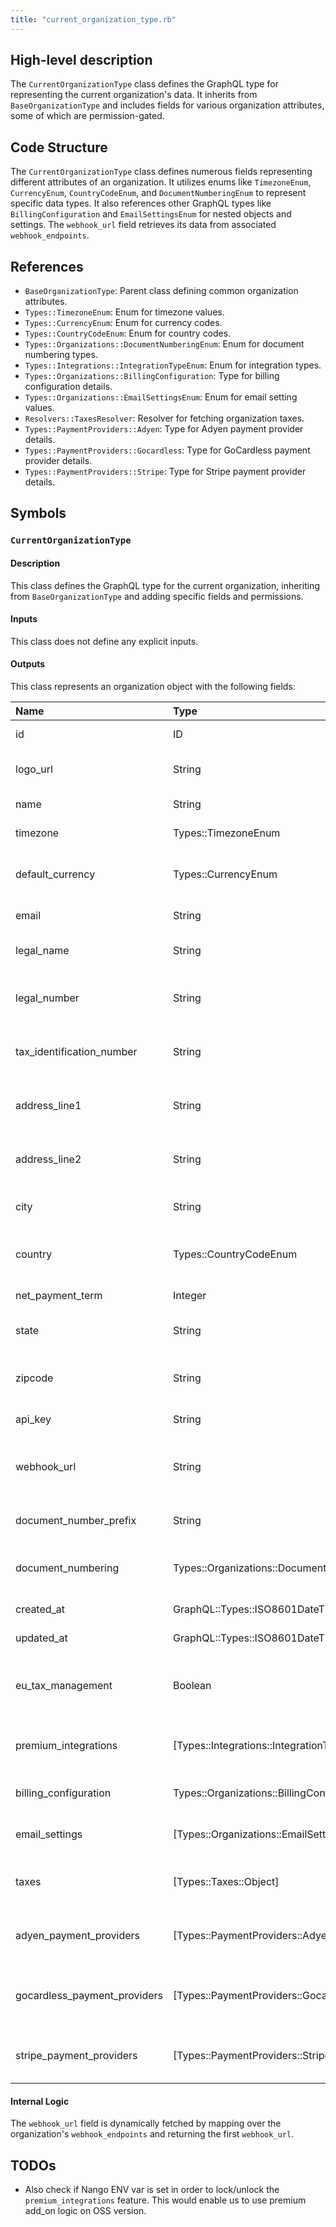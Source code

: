 ```yaml
---
title: "current_organization_type.rb"
---
```


## High-level description
The `CurrentOrganizationType` class defines the GraphQL type for representing the current organization's data. It inherits from `BaseOrganizationType` and includes fields for various organization attributes, some of which are permission-gated.

## Code Structure
The `CurrentOrganizationType` class defines numerous fields representing different attributes of an organization. It utilizes enums like `TimezoneEnum`, `CurrencyEnum`, `CountryCodeEnum`, and `DocumentNumberingEnum` to represent specific data types. It also references other GraphQL types like `BillingConfiguration` and `EmailSettingsEnum` for nested objects and settings. The `webhook_url` field retrieves its data from associated `webhook_endpoints`.

## References
- `BaseOrganizationType`: Parent class defining common organization attributes.
- `Types::TimezoneEnum`: Enum for timezone values.
- `Types::CurrencyEnum`: Enum for currency codes.
- `Types::CountryCodeEnum`: Enum for country codes.
- `Types::Organizations::DocumentNumberingEnum`: Enum for document numbering types.
- `Types::Integrations::IntegrationTypeEnum`: Enum for integration types.
- `Types::Organizations::BillingConfiguration`: Type for billing configuration details.
- `Types::Organizations::EmailSettingsEnum`: Enum for email setting values.
- `Resolvers::TaxesResolver`: Resolver for fetching organization taxes.
- `Types::PaymentProviders::Adyen`: Type for Adyen payment provider details.
- `Types::PaymentProviders::Gocardless`: Type for GoCardless payment provider details.
- `Types::PaymentProviders::Stripe`: Type for Stripe payment provider details.

## Symbols

### `CurrentOrganizationType`
#### Description
This class defines the GraphQL type for the current organization, inheriting from `BaseOrganizationType` and adding specific fields and permissions.

#### Inputs
This class does not define any explicit inputs.

#### Outputs
This class represents an organization object with the following fields:

| Name | Type | Description | Permissions |
|:-----|:-----|:------------|:------------|
| id | ID | Organization ID | None |
| logo_url | String | URL of the organization's logo | None |
| name | String | Organization name | None |
| timezone | Types::TimezoneEnum | Organization's timezone | None |
| default_currency | Types::CurrencyEnum | Default currency for the organization | None |
| email | String | Organization's email address | None |
| legal_name | String | Legal name of the organization | None |
| legal_number | String | Legal registration number of the organization | None |
| tax_identification_number | String | Tax identification number of the organization | `organization:taxes:view` |
| address_line1 | String | First line of the organization's address | None |
| address_line2 | String | Second line of the organization's address | None |
| city | String | City of the organization's address | None |
| country | Types::CountryCodeEnum | Country code of the organization's address | None |
| net_payment_term | Integer | Net payment term in days | None |
| state | String | State of the organization's address | None |
| zipcode | String | Zip code of the organization's address | None |
| api_key | String | Organization's API key | `developers:keys:manage` |
| webhook_url | String | First webhook URL associated with the organization | `developers:manage` |
| document_number_prefix | String | Prefix for document numbering | None |
| document_numbering | Types::Organizations::DocumentNumberingEnum | Type of document numbering used | None |
| created_at | GraphQL::Types::ISO8601DateTime | Timestamp of creation | None |
| updated_at | GraphQL::Types::ISO8601DateTime | Timestamp of last update | None |
| eu_tax_management | Boolean | Flag indicating if EU tax management is enabled | None |
| premium_integrations | [Types::Integrations::IntegrationTypeEnum] | List of premium integrations enabled | None |
| billing_configuration | Types::Organizations::BillingConfiguration | Billing configuration details | `organization:invoices:view` |
| email_settings | [Types::Organizations::EmailSettingsEnum] | List of enabled email settings | `organization:emails:view` |
| taxes | [Types::Taxes::Object] | List of taxes associated with the organization | `organization:taxes:view` |
| adyen_payment_providers | [Types::PaymentProviders::Adyen] | List of Adyen payment providers configured | `organization:integrations:view` |
| gocardless_payment_providers | [Types::PaymentProviders::Gocardless] | List of GoCardless payment providers configured | `organization:integrations:view` |
| stripe_payment_providers | [Types::PaymentProviders::Stripe] | List of Stripe payment providers configured | `organization:integrations:view` |

#### Internal Logic
The `webhook_url` field is dynamically fetched by mapping over the organization's `webhook_endpoints` and returning the first `webhook_url`.

## TODOs
- Also check if Nango ENV var is set in order to lock/unlock the `premium_integrations` feature. This would enable us to use premium add_on logic on OSS version. 
